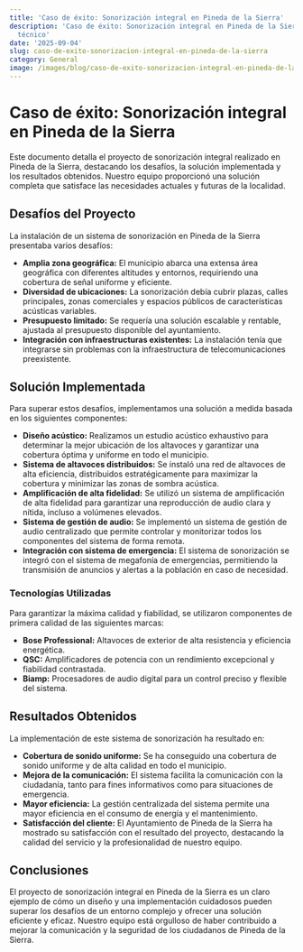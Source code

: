 ```yaml
---
title: 'Caso de éxito: Sonorización integral en Pineda de la Sierra'
description: 'Caso de éxito: Sonorización integral en Pineda de la Sierra — artículo
  técnico'
date: '2025-09-04'
slug: caso-de-exito-sonorizacion-integral-en-pineda-de-la-sierra
category: General
image: /images/blog/caso-de-exito-sonorizacion-integral-en-pineda-de-la-sierra/caso-de-exito-sonorizacion-integral-en-pineda-de-la-sierra-hero-001.png
---
```


# Caso de éxito: Sonorización integral en Pineda de la Sierra

Este documento detalla el proyecto de sonorización integral realizado en Pineda de la Sierra, destacando los desafíos, la solución implementada y los resultados obtenidos.  Nuestro equipo proporcionó una solución completa que satisface las necesidades actuales y futuras de la localidad.

## Desafíos del Proyecto

La instalación de un sistema de sonorización en Pineda de la Sierra presentaba varios desafíos:

* **Amplia zona geográfica:** El municipio abarca una extensa área geográfica con diferentes altitudes y entornos, requiriendo una cobertura de señal uniforme y eficiente.
* **Diversidad de ubicaciones:** La sonorización debía cubrir plazas, calles principales, zonas comerciales y espacios públicos de características acústicas variables.
* **Presupuesto limitado:** Se requería una solución escalable y rentable, ajustada al presupuesto disponible del ayuntamiento.
* **Integración con infraestructuras existentes:** La instalación tenía que integrarse sin problemas con la infraestructura de telecomunicaciones preexistente.


## Solución Implementada

Para superar estos desafíos, implementamos una solución a medida basada en los siguientes componentes:

* **Diseño acústico:** Realizamos un estudio acústico exhaustivo para determinar la mejor ubicación de los altavoces y garantizar una cobertura óptima y uniforme en todo el municipio.
* **Sistema de altavoces distribuidos:** Se instaló una red de altavoces de alta eficiencia, distribuidos estratégicamente para maximizar la cobertura y minimizar las zonas de sombra acústica.
* **Amplificación de alta fidelidad:**  Se utilizó un sistema de amplificación de alta fidelidad para garantizar una reproducción de audio clara y nítida, incluso a volúmenes elevados.
* **Sistema de gestión de audio:** Se implementó un sistema de gestión de audio centralizado que permite controlar y monitorizar todos los componentes del sistema de forma remota.
* **Integración con sistema de emergencia:** El sistema de sonorización se integró con el sistema de megafonía de emergencias, permitiendo la transmisión de anuncios y alertas a la población en caso de necesidad.

### Tecnologías Utilizadas

Para garantizar la máxima calidad y fiabilidad, se utilizaron componentes de primera calidad de las siguientes marcas:

* **Bose Professional:** Altavoces de exterior de alta resistencia y eficiencia energética.
* **QSC:** Amplificadores de potencia con un rendimiento excepcional y fiabilidad contrastada.
* **Biamp:** Procesadores de audio digital para un control preciso y flexible del sistema.


## Resultados Obtenidos

La implementación de este sistema de sonorización ha resultado en:

* **Cobertura de sonido uniforme:** Se ha conseguido una cobertura de sonido uniforme y de alta calidad en todo el municipio.
* **Mejora de la comunicación:** El sistema facilita la comunicación con la ciudadanía, tanto para fines informativos como para situaciones de emergencia.
* **Mayor eficiencia:** La gestión centralizada del sistema permite una mayor eficiencia en el consumo de energía y el mantenimiento.
* **Satisfacción del cliente:** El Ayuntamiento de Pineda de la Sierra ha mostrado su satisfacción con el resultado del proyecto, destacando la calidad del servicio y la profesionalidad de nuestro equipo.


## Conclusiones

El proyecto de sonorización integral en Pineda de la Sierra es un claro ejemplo de cómo un diseño y una implementación cuidadosos pueden superar los desafíos de un entorno complejo y ofrecer una solución eficiente y eficaz.  Nuestro equipo está orgulloso de haber contribuido a mejorar la comunicación y la seguridad de los ciudadanos de Pineda de la Sierra.
